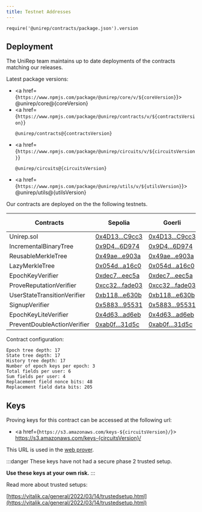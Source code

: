```yaml
---
title: Testnet Addresses
---
```


    require('@unirep/contracts/package.json').version

## Deployment

The UniRep team maintains up to date deployments of the contracts matching our releases.

Latest package versions:

-   <a href={`https://www.npmjs.com/package/@unirep/core/v/${coreVersion}`}>
        @unirep/core@{coreVersion}
    </a>
-   <a
        href={`https://www.npmjs.com/package/@unirep/contracts/v/${contractsVersion}`}
    >
        @unirep/contracts@{contractsVersion}
    </a>
-   <a
        href={`https://www.npmjs.com/package/@unirep/circuits/v/${circuitsVersion}`}
    >
        @unirep/circuits@{circuitsVersion}
    </a>
-   <a href={`https://www.npmjs.com/package/@unirep/utils/v/${utilsVersion}`}>
        @unirep/utils@{utilsVersion}
    </a>

Our contracts are deployed on the the following testnets.

<!-- TODO: create this table with for loop  -->

| Contracts                   | Sepolia                                                                                            | Goerli                                                                                            | Arbitrum Goerli                                                                                  | Polygon Mumbai                                                                                       | Optimism Goerli                                                                                            |
| --------------------------- | -------------------------------------------------------------------------------------------------- | ------------------------------------------------------------------------------------------------- | ------------------------------------------------------------------------------------------------ | ---------------------------------------------------------------------------------------------------- | ---------------------------------------------------------------------------------------------------------- |
| Unirep.sol                  | [0x4D13...C9cc3](https://sepolia.etherscan.io/address/0x4D137bb44553d55AE6B28B5391c6f537b06C9cc3)  | [0x4D13...C9cc3](https://goerli.etherscan.io/address/0x4D137bb44553d55AE6B28B5391c6f537b06C9cc3)  | [0x4D13...C9cc3](https://goerli.arbiscan.io/address/0x4D137bb44553d55AE6B28B5391c6f537b06C9cc3)  | [0x4D13...C9cc3](https://mumbai.polygonscan.com/address/0x4D137bb44553d55AE6B28B5391c6f537b06C9cc3)  | [0x4D13...C9cc3](https://goerli-optimism.etherscan.io/address/0x4D137bb44553d55AE6B28B5391c6f537b06C9cc3)  |
| IncrementalBinaryTree       | [0x9D4...6D974](https://sepolia.etherscan.io/address/0x9D48983B19a9767Fa5B1F9efee17b66645A6D974)   | [0x9D4...6D974](https://goerli.etherscan.io/address/0x9D48983B19a9767Fa5B1F9efee17b66645A6D974)   | [0x9D4...6D974](https://goerli.arbiscan.io/address/0x9D48983B19a9767Fa5B1F9efee17b66645A6D974)   | [0x9D4...6D974](https://mumbai.polygonscan.com/address/0x9D48983B19a9767Fa5B1F9efee17b66645A6D974)   | [0x9D4...6D974](https://goerli-optimism.etherscan.io/address/0x9D48983B19a9767Fa5B1F9efee17b66645A6D974)   |
| ReusableMerkleTree          | [0x49ae...e903a](https://sepolia.etherscan.io/address/0x49ae95e1a1ce6293500badf3b0d3d79442ee903a)  | [0x49ae...e903a](https://goerli.etherscan.io/address/0x49ae95e1a1ce6293500badf3b0d3d79442ee903a)  | [0x49ae...e903a](https://goerli.arbiscan.io/address/0x49ae95e1a1ce6293500badf3b0d3d79442ee903a)  | [0x49ae...e903a](https://mumbai.polygonscan.com/address/0x49ae95e1a1ce6293500badf3b0d3d79442ee903a)  | [0x49ae...e903a](https://goerli-optimism.etherscan.io/address/0x49ae95e1a1ce6293500badf3b0d3d79442ee903a)  |
| LazyMerkleTree              | [0x054d...a16c0](https://sepolia.etherscan.io/address/0x054dd6da7b773757256a52f12c16dcb1dfda16c0)  | [0x054d...a16c0](https://goerli.etherscan.io/address/0x054dd6da7b773757256a52f12c16dcb1dfda16c0)  | [0x054d...a16c0](https://goerli.arbiscan.io/address/0x054dd6da7b773757256a52f12c16dcb1dfda16c0)  | [0x054d...a16c0](https://mumbai.polygonscan.com/address/0x054dd6da7b773757256a52f12c16dcb1dfda16c0)  | [0x054d...a16c0](https://goerli-optimism.etherscan.io/address/0x054dd6da7b773757256a52f12c16dcb1dfda16c0)  |
| EpochKeyVerifier            | [0xdec7...eec5a](https://sepolia.etherscan.io/address/0xdec730cff4d8b7df1053535ab134c4db14feec5a)  | [0xdec7...eec5a](https://goerli.etherscan.io/address/0xdec730cff4d8b7df1053535ab134c4db14feec5a)  | [0xdec7...eec5a](https://goerli.arbiscan.io/address/0xdec730cff4d8b7df1053535ab134c4db14feec5a)  | [0xdec7...eec5a](https://mumbai.polygonscan.com/address/0xdec730cff4d8b7df1053535ab134c4db14feec5a)  | [0xdec7...eec5a](https://goerli-optimism.etherscan.io/address/0xdec730cff4d8b7df1053535ab134c4db14feec5a)  |
| ProveReputationVerifier     | [0xcc32...fade03](https://sepolia.etherscan.io/address/0xcc3266dcf80768dc4d5a7b82e2b7032597fade03) | [0xcc32...fade03](https://goerli.etherscan.io/address/0xcc3266dcf80768dc4d5a7b82e2b7032597fade03) | [0xcc32...fade03](https://goerli.arbiscan.io/address/0xcc3266dcf80768dc4d5a7b82e2b7032597fade03) | [0xcc32...fade03](https://mumbai.polygonscan.com/address/0xcc3266dcf80768dc4d5a7b82e2b7032597fade03) | [0xcc32...fade03](https://goerli-optimism.etherscan.io/address/0xcc3266dcf80768dc4d5a7b82e2b7032597fade03) |
| UserStateTransitionVerifier | [0xb118...e630b](https://sepolia.etherscan.io/address/0xb1185e2c38ee9b3eef85e676c91dbef932fe630b)  | [0xb118...e630b](https://goerli.etherscan.io/address/0xb1185e2c38ee9b3eef85e676c91dbef932fe630b)  | [0xb118...e630b](https://goerli.arbiscan.io/address/0xb1185e2c38ee9b3eef85e676c91dbef932fe630b)  | [0xb118...e630b](https://mumbai.polygonscan.com/address/0xb1185e2c38ee9b3eef85e676c91dbef932fe630b)  | [0xb118...e630b](https://goerli-optimism.etherscan.io/address/0xb1185e2c38ee9b3eef85e676c91dbef932fe630b)  |
| SignupVerifier              | [0x5883...95531](https://sepolia.etherscan.io/address/0x588398457f0091efdfa5a773b9c637b973595531)  | [0x5883...95531](https://goerli.etherscan.io/address/0x588398457f0091efdfa5a773b9c637b973595531)  | [0x5883...95531](https://goerli.arbiscan.io/address/0x588398457f0091efdfa5a773b9c637b973595531)  | [0x5883...95531](https://mumbai.polygonscan.com/address/0x588398457f0091efdfa5a773b9c637b973595531)  | [0x5883...95531](https://goerli-optimism.etherscan.io/address/0x588398457f0091efdfa5a773b9c637b973595531)  |
| EpochKeyLiteVerifier        | [0x4d63...ad6eb](https://sepolia.etherscan.io/address/0x4d63711c0e0c120ca9c600570c8cbe35112ad6eb)  | [0x4d63...ad6eb](https://goerli.etherscan.io/address/0x4d63711c0e0c120ca9c600570c8cbe35112ad6eb)  | [0x4d63...ad6eb](https://goerli.arbiscan.io/address/0x4d63711c0e0c120ca9c600570c8cbe35112ad6eb)  | [0x4d63...ad6eb](https://mumbai.polygonscan.com/address/0x4d63711c0e0c120ca9c600570c8cbe35112ad6eb)  | [0x4d63...ad6eb](https://goerli-optimism.etherscan.io/address/0x4d63711c0e0c120ca9c600570c8cbe35112ad6eb)  |
| PreventDoubleActionVerifier | [0xab0f...31d5c](https://sepolia.etherscan.io/address/0xab0fd0222971532eb9df99fdc432c00b59d31d5c)  | [0xab0f...31d5c](https://goerli.etherscan.io/address/0xab0fd0222971532eb9df99fdc432c00b59d31d5c)  | [0xab0f...31d5c](https://goerli.arbiscan.io/address/0xab0fd0222971532eb9df99fdc432c00b59d31d5c)  | [0xab0f...31d5c](https://mumbai.polygonscan.com/address/0xab0fd0222971532eb9df99fdc432c00b59d31d5c)  | [0xab0f...31d5c](https://goerli-optimism.etherscan.io/address/0xab0fd0222971532eb9df99fdc432c00b59d31d5c)  |

Contract configuration:

```
Epoch tree depth: 17
State tree depth: 17
History tree depth: 17
Number of epoch keys per epoch: 3
Total fields per user: 6
Sum fields per user: 4
Replacement field nonce bits: 48
Replacement field data bits: 205
```

<!-- TODO: update demo attester
## Demo Attester

You can interact with a [demo attester](https://demo.unirep.io) to get a feel for the flow of data in the system.
-->

## Keys

Proving keys for this contract can be accessed at the following url:

<!-- TODO: update key in keys.unirep.io -->

-   <a href={`https://s3.amazonaws.com/keys-${circuitsVersion}/`}>
        https://s3.amazonaws.com/keys-{circuitsVersion}/
    </a>

This URL is used in the [web prover](circuits-api/web-prover).

:::danger
These keys have not had a secure phase 2 trusted setup.

**Use these keys at your own risk.**
:::

Read more about trusted setups:

[https://vitalik.ca/general/2022/03/14/trustedsetup.html](https://vitalik.ca/general/2022/03/14/trustedsetup.html)
